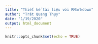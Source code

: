 ```yaml
---
title: "Thiết kế tài liệu với RMarkdown"
author: "Trát Quang Thụy"
date: "1/19/2020"
output: html_document
---
```


```r
knitr::opts_chunk$set(echo = TRUE)
```


